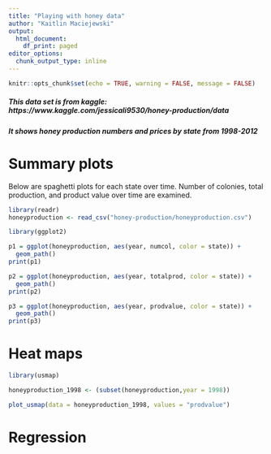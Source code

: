```yaml
---
title: "Playing with honey data"
author: "Kaitlin Maciejewski"
output:
  html_document:
    df_print: paged
editor_options:
  chunk_output_type: inline
---
```



```r
knitr::opts_chunk$set(echo = TRUE, warning = FALSE, message = FALSE)
```

##### This data set is from kaggle: https://www.kaggle.com/jessicali9530/honey-production/data

##### It shows  honey production numbers and prices by state from 1998-2012


# Summary plots

Below are spaghetti plots for each state over time. Number of colonies, total production, and product value over time are examined.

```r
library(readr)
honeyproduction <- read_csv("honey-production/honeyproduction.csv")
```

```r
library(ggplot2)

p1 = ggplot(honeyproduction, aes(year, numcol, color = state)) + 
  geom_path()
print(p1)

p2 = ggplot(honeyproduction, aes(year, totalprod, color = state)) + 
  geom_path()
print(p2)

p3 = ggplot(honeyproduction, aes(year, prodvalue, color = state)) + 
  geom_path()
print(p3)
```

# Heat maps

```r
library(usmap)

honeyproduction_1998 <- (subset(honeyproduction,year = 1998))

plot_usmap(data = honeyproduction_1998, values = "prodvalue")

```


# Regression

```r

```

